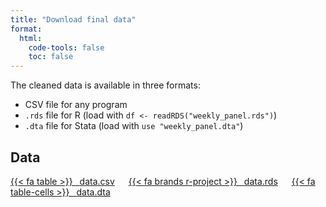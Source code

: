 ```yaml
---
title: "Download final data"
format:
  html:
    code-tools: false
    toc: false
---
```


The cleaned data is available in three formats:

- CSV file for any program
- `.rds` file for R <span class="small">(load with `df <- readRDS("weekly_panel.rds")`)</span>
- `.dta` file for Stata <span class="small">(load with `use "weekly_panel.dta"`)</span>

## Data

<a class="btn btn-primary btn-sm" target="_blank" href="data/data.csv">{{< fa table >}} &ensp;<span class="font-monospace">data.csv</span></a> &emsp; <a class="btn btn-success btn-sm" target="_blank" href="data/data.rds">{{< fa brands r-project >}} &ensp;<span class="font-monospace">data.rds</span></a> &emsp; <a class="btn btn-warning btn-sm" target="_blank" href="data/data.dta">{{< fa table-cells >}} &ensp;<span class="font-monospace">data.dta</span></a>

